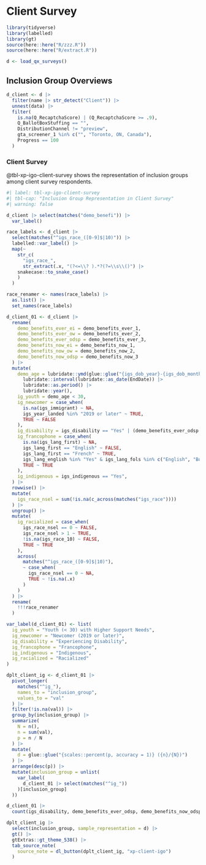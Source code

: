 # Client Survey

```r
library(tidyverse)
library(labelled)
library(gt)
source(here::here("R/zzz.R"))
source(here::here("R/extract.R"))

d <- load_qx_surveys()
```

## Inclusion Group Overviews

```r
d_client <- d |> 
  filter(name |> str_detect("Client")) |> 
  unnest(data) |> 
  filter(
    is.na(Q_RecaptchaScore) | (Q_RecaptchaScore >= .9), 
    Q_BallotBoxStuffing == "", 
    DistributionChannel != "preview", 
    gta_screener_1 %in% c("", "Toronto, ON, Canada"), 
    Progress == 100
  )
```

### Client Survey

@tbl-xp-igo-client-survey shows the representation of inclusion groups among client survey respondents. 

```r
#| label: tbl-xp-igo-client-survey
#| tbl-cap: "Inclusion Group Representation in Client Survey"
#| warning: false

d_client |> select(matches("demo_benefi")) |> 
  var_label()

race_labels <- d_client |> 
  select(matches("^igs_race_([0-9]$|10)")) |> 
  labelled::var_label() |> 
  map(~ 
    str_c(
      "igs_race_",
      str_extract(.x, "(?<=\\? ).*?(?=\\s\\()") |> 
    snakecase::to_snake_case()
    )
  ) 

race_renamer <- names(race_labels) |> 
  as.list() |> 
  set_names(race_labels)

d_client_01 <- d_client |> 
  rename(
    demo_benefits_ever_ei = demo_benefits_ever_1, 
    demo_benefits_ever_ow = demo_benefits_ever_2, 
    demo_benefits_ever_odsp = demo_benefits_ever_3,
    demo_benefits_now_ei = demo_benefits_now_1,
    demo_benefits_now_ow = demo_benefits_now_2,
    demo_benefits_now_odsp = demo_benefits_now_3
  ) |> 
  mutate(
    demo_age = lubridate::ymd(glue::glue("{igs_dob_year}-{igs_dob_month}-15")) |> 
      lubridate::interval(lubridate::as_date(EndDate)) |> 
      lubridate::as.period() |> 
      lubridate::year(),
    ig_youth = demo_age < 30,
    ig_newcomer = case_when(
      is.na(igs_immigrant) ~ NA, 
      igs_year_landed %in% "2019 or later" ~ TRUE, 
      TRUE ~ FALSE
    ), 
    ig_disability = igs_disability == "Yes" | (demo_benefits_ever_odsp %in% "Yes"), 
    ig_francophone = case_when(
      is.na(igs_lang_first) ~ NA, 
      igs_lang_first == "English" ~ FALSE,
      igs_lang_first == "French" ~ TRUE,
      igs_lang_english %in% "Yes" & igs_lang_fols %in% c("English", "Both") ~ FALSE, 
      TRUE ~ TRUE
    ), 
    ig_indigenous = igs_indigenous == "Yes", 
  ) |> 
  rowwise() |> 
  mutate(
    igs_race_nsel = sum(!is.na(c_across(matches("igs_race"))))
  ) |> 
  ungroup() |> 
  mutate(
    ig_racialized = case_when(
      igs_race_nsel == 0 ~ FALSE, 
      igs_race_nsel > 1 ~ TRUE, 
      !is.na(igs_race_10) ~ FALSE, 
      TRUE ~ TRUE
    ), 
    across(
      matches("^igs_race_([0-9]$|10)"), 
      ~ case_when(
        igs_race_nsel == 0 ~ NA, 
        TRUE ~ !is.na(.x)
      )
    )
  ) |> 
  rename(
    !!!race_renamer
  )  

var_label(d_client_01) <- list(
  ig_youth = "Youth (< 30) with Higher Support Needs", 
  ig_newcomer = "Newcomer (2019 or later)",
  ig_disability = "Experiencing Disability", 
  ig_francophone = "Francophone",
  ig_indigenous = "Indigenous",
  ig_racialized = "Racialized"
)

dplt_client_ig <- d_client_01 |> 
  pivot_longer(
    matches("^ig_"), 
    names_to = "inclusion_group", 
    values_to = "val"
  ) |> 
  filter(!is.na(val)) |> 
  group_by(inclusion_group) |> 
  summarize(
    N = n(), 
    n = sum(val), 
    p = n / N
  ) |> 
  mutate(
    d = glue::glue("{scales::percent(p, accuracy = 1)} ({n}/{N})")
  ) |> 
  arrange(desc(p)) |>  
  mutate(inclusion_group = unlist(
    var_label(
      d_client_01 |> select(matches("^ig_"))
    )[inclusion_group]
  )) 

d_client_01 |> 
  count(igs_disability, demo_benefits_ever_odsp, demo_benefits_now_odsp)

dplt_client_ig |> 
  select(inclusion_group, sample_representation = d) |> 
  gt() |> 
  gtExtras::gt_theme_538() |> 
  tab_source_note(
    source_note = dl_button(dplt_client_ig, "xp-client-igo")
  )
```